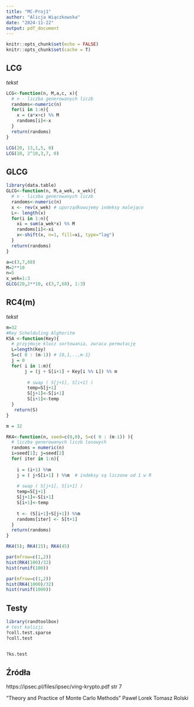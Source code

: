 ---
title: "MC-Proj1"
author: "Alicja Wiączkowska"
date: "2024-11-22"
output: pdf_document
---

```{r setup, include=FALSE}
knitr::opts_chunk$set(echo = FALSE)
knitr::opts_chunk$set(cache = T)
```


## LCG

*tekst*
```{r LCG}
LCG<-function(n, M,a,c, x){
  # n - liczba generowanych liczb
  randoms<-numeric(n)
  for(i in 1:n){
    x = (a*x+c) %% M
    randoms[i]<-x
  }
  return(randoms)
}
```


```{r LCG2}
LCG(20, 13,1,5, 0)
LCG(10, 2^10,3,7, 0)
```


## GLCG

```{r GLCG}
library(data.table)
GLCG<-function(n, M,a_wek, x_wek){
  # n - liczba generowanych liczb
  randoms<-numeric(n)
  x <- rev(x_wek) # uporządkowujemy indeksy malejąco
  L<- length(x)
  for(i in 1:n){
    xi = sum(a_wek*x) %% M
    randoms[i]<-xi
    x<-shift(x, n=1, fill=xi, type="lag")
  }
  return(randoms)
}
```

```{r}
a=c(3,7,68)
M=2**10
n=5
x_wek=1:3
GLCG(20,2**10, c(3,7,68), 1:3)
```

## RC4(m)

*tekst*
```{r KSA}
m=32
#Key Schelduling Alghoritm
KSA <-function(Key){
  # przyjmuje klucz sortowania, zwraca permutację
  L=length(Key)
  S=c( 0 : (m-1)) # {0,1,..,m-1}
  j = 0
  for( i in 1:m){
       j = (j + S[i+1] + Key[i %% L]) %% m
       
        # swap ( S[j+1], S[i+1] )
        temp=S[j+1]
        S[j+1]<-S[i+1]
        S[i+1]<-temp
  }
   return(S)  
}

```

```{r RC4}
m = 32

RK4<-function(n, seed=c(0,0), S=c( 0 : (m-1)) ){
  # liczba generowanych liczb losowych
  randoms = numeric(n)
  i=seed[1]; j=seed[2]
  for( iter in 1:n){
    
    i = (i+1) %%m
    j = ( j+S[i+1] ) %%m  # indeksy są liczone od 1 w R 
  
    # swap ( S[j+1], S[i+1] )
    temp=S[j+1]
    S[j+1]<-S[i+1]
    S[i+1]<-temp
    
    t <- (S[i+1]+S[j+1]) %%m
    randoms[iter] <- S[t+1]
  }
  return(randoms)
}
```

```{r}
RK4(5); RK4(15); RK4(45)

par(mfrow=c(1,2))
hist(RK4(100)/32)
hist(runif(100))

par(mfrow=c(1,2))
hist(RK4(1000)/32)
hist(runif(1000))
```


## Testy

```{r}
library(randtoolbox)
# test kolizji
?coll.test.sparse
?coll.test


?ks.test


```



## Źródła
https://ipsec.pl/files/ipsec/ving-krypto.pdf   str 7

"Theory and Practice of Monte Carlo Methods" 
Paweł Lorek Tomasz Rolski


